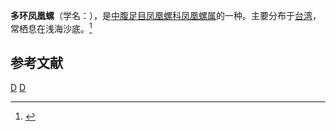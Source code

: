 {{Infraspeciesbox
| image = 
| image_caption = 
| status = 
| status_system = 
| genus = Strombus
| species = marginatus
| varietas = septimus
| authority = Duelos, 1844
}}
'''多环凤凰螺'''（学名：''{{lang|la|Strombus marginatus septimus}}''），是[[中腹足目|中腹足目]][[凤凰螺科|凤凰螺科]][[凤凰螺属|凤凰螺属]]的一种。主要分布于[[台湾|台湾]]，常栖息在浅海沙底。<ref>{{cite web|url=http://shell.sinica.edu.tw/chinese/shellbase_detail.php?science_no=491|title=国际贝库：多环凤凰螺|publisher=台湾贝类资料库|accessdate=2009-08-11|archive-date=2016-03-04|archive-url=https://web.archive.org/web/20160304120047/http://shell.sinica.edu.tw/chinese/shellbase_detail.php?science_no=491|dead-url=no}}</ref>

== 参考文献 ==
{{reflist}}
{{taxonbar}}
[[Category:_1844年描述的动物|D]]
[[Category:凤凰螺属|D]]